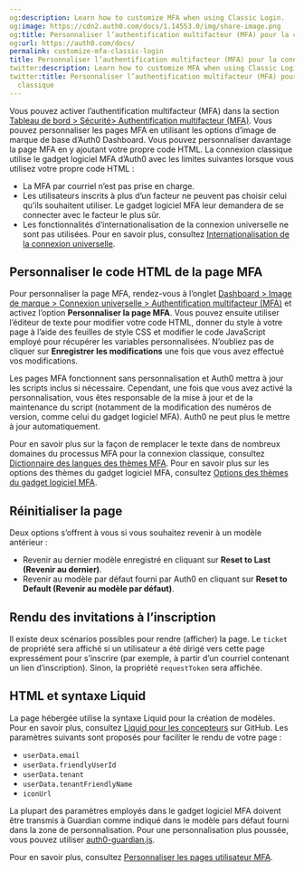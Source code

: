 ```yaml
---
og:description: Learn how to customize MFA when using Classic Login.
og:image: https://cdn2.auth0.com/docs/1.14553.0/img/share-image.png
og:title: Personnaliser l’authentification multifacteur (MFA) pour la connexion classique
og:url: https://auth0.com/docs/
permalink: customize-mfa-classic-login
title: Personnaliser l’authentification multifacteur (MFA) pour la connexion classique
twitter:description: Learn how to customize MFA when using Classic Login.
twitter:title: Personnaliser l’authentification multifacteur (MFA) pour la connexion
  classique
---
```


Vous pouvez activer l’authentification multifacteur (MFA) dans la section [Tableau de bord > Sécurité> Authentification multifacteur (MFA)](%24%7Bmanage_url%7D/#/security/mfa). Vous pouvez personnaliser les pages MFA en utilisant les options d’image de marque de base d’Auth0 Dashboard. Vous pouvez personnaliser davantage la page MFA en y ajoutant votre propre code HTML. La connexion classique utilise le gadget logiciel MFA d’Auth0 avec les limites suivantes lorsque vous utilisez votre propre code HTML :

* La MFA par courriel n’est pas prise en charge.
* Les utilisateurs inscrits à plus d’un facteur ne peuvent pas choisir celui qu’ils souhaitent utiliser. Le gadget logiciel MFA leur demandera de se connecter avec le facteur le plus sûr.
* Les fonctionnalités d’internationalisation de la connexion universelle ne sont pas utilisées. Pour en savoir plus, consultez [Internationalisation de la connexion universelle](/brand-and-customize/internationalization-and-localization/universal-login-internationalization).

## Personnaliser le code HTML de la page MFA

Pour personnaliser la page MFA, rendez-vous à l’onglet [Dashboard > Image de marque > Connexion universelle > Authentification multifacteur (MFA)](%24%7Bmanage_url%7D/#/mfa_page) et activez l’option **Personnaliser la page MFA**. Vous pouvez ensuite utiliser l’éditeur de texte pour modifier votre code HTML, donner du style à votre page à l’aide des feuilles de style CSS et modifier le code JavaScript employé pour récupérer les variables personnalisées. N’oubliez pas de cliquer sur **Enregistrer les modifications** une fois que vous avez effectué vos modifications.

Les pages MFA fonctionnent sans personnalisation et Auth0 mettra à jour les scripts inclus si nécessaire. Cependant, une fois que vous avez activé la personnalisation, vous êtes responsable de la mise à jour et de la maintenance du script (notamment de la modification des numéros de version, comme celui du gadget logiciel MFA). Auth0 ne peut plus le mettre à jour automatiquement.

Pour en savoir plus sur la façon de remplacer le texte dans de nombreux domaines du processus MFA pour la connexion classique, consultez [Dictionnaire des langues des thèmes MFA](/mfa/customize-mfa-user-pages/mfa-theme-language-dictionary). Pour en savoir plus sur les options des thèmes du gadget logiciel MFA, consultez [Options des thèmes du gadget logiciel MFA](/mfa/customize-mfa-user-pages/mfa-widget-theme-options).

## Réinitialiser la page

Deux options s’offrent à vous si vous souhaitez revenir à un modèle antérieur :

* Revenir au dernier modèle enregistré en cliquant sur **Reset to Last (Revenir au dernier)**.
* Revenir au modèle par défaut fourni par Auth0 en cliquant sur **Reset to Default (Revenir au modèle par défaut)**.

## Rendu des invitations à l’inscription

Il existe deux scénarios possibles pour rendre (afficher) la page. Le `ticket` de propriété sera affiché si un utilisateur a été dirigé vers cette page expressément pour s’inscrire (par exemple, à partir d’un courriel contenant un lien d’inscription). Sinon, la propriété `requestToken` sera affichée.

## HTML et syntaxe Liquid

La page hébergée utilise la syntaxe Liquid pour la création de modèles. Pour en savoir plus, consultez [Liquid pour les concepteurs](https://github.com/Shopify/liquid/wiki/Liquid-for-Designers) sur GitHub. Les paramètres suivants sont proposés pour faciliter le rendu de votre page :

* `userData.email`
* `userData.friendlyUserId`
* `userData.tenant`
* `userData.tenantFriendlyName`
* `iconUrl`

La plupart des paramètres employés dans le gadget logiciel MFA doivent être transmis à Guardian comme indiqué dans le modèle pars défaut fourni dans la zone de personnalisation. Pour une personnalisation plus poussée, vous pouvez utiliser [auth0-guardian.js](https://github.com/auth0/auth0-guardian.js/tree/master/example).

Pour en savoir plus, consultez [Personnaliser les pages utilisateur MFA](/mfa/customize-mfa-user-pages).